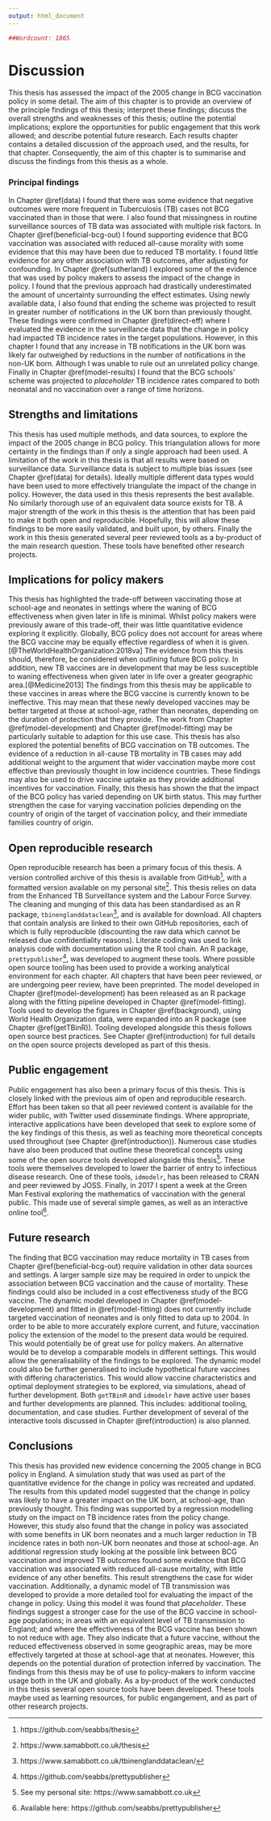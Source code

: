 ```yaml
---
output: html_document
---
```


```r
##Wordcount: 1865
```
# Discussion {#discussion-chapt}

This thesis has assessed the impact of the 2005 change in BCG vaccination policy in some detail. The aim of this chapter is to provide an overview of the principle findings of this thesis; interpret these findings; discuss the overall strengths and weaknesses of this thesis; outline the potential implications; explore the opportunities for public engagement that this work allowed; and describe potential future research. Each results chapter contains a detailed discussion of the approach used, and the results, for that chapter. Consequently, the aim of this chapter is to summarise and discuss the findings from this thesis as a whole. 

### Principal findings

In Chapter \@ref(data) I found that there was some evidence that negative outcomes were more frequent in Tuberculosis (TB) cases not BCG vaccinated than in those that were. I also found that missingness in routine surveillance sources of TB data was associated with multiple risk factors. In Chapter \@ref(beneficial-bcg-out) I found supporting evidence that BCG vaccination was associated with reduced all-cause morality with some evidence that this may have been due to reduced TB mortality. I found little evidence for any other association with TB outcomes, after adjusting for confounding. In Chapter \@ref(sutherland) I explored some of the evidence that was used by policy makers to assess the impact of the change in policy. I found that the previous approach had drastically underestimated the amount of uncertainty surrounding the effect estimates. Using newly available data, I also found that ending the scheme was projected to result in greater number of notifications in the UK born than previously thought. These findings were confirmed in Chapter \@ref(direct-eff) where I evaluated the evidence in the surveillance data that the change in policy had impacted TB incidence rates in the target populations. However, in this chapter I found that any increase in TB notifications in the UK born was likely far outweighed by reductions in the number of notifications in the non-UK born. Although I was unable to rule out an unrelated policy change. Finally in Chapter \@ref(model-results) I found that the BCG schools' scheme was projected to *placeholder* TB incidence rates compared to both neonatal and no vaccination over a range of time horizons. 

## Strengths and limitations

This thesis has used multiple methods, and data sources, to explore the impact of the 2005 change in BCG policy. This triangulation allows for more certainty in the findings than if only a single approach had been used. A limitation of the work in this thesis is that all results were based on surveillance data. Surveillance data is subject to multiple bias issues (see Chapter \@ref(data) for details). Ideally multiple different data types would have been used to more effectively triangulate the impact of the change in policy.  However, the data used in this thesis represents the best available. No similarly thorough use of an equivalent data source exists for TB. A major strength of the work in this thesis is the attention that has been paid to make it both open and reproducible. Hopefully, this will allow these findings to be more easily validated, and built upon, by others. Finally the work in this thesis generated several peer reviewed tools as a by-product of the main research question. These tools have benefited other research projects. 

## Implications for policy makers

This thesis has highlighted the trade-off between vaccinating those at school-age and neonates in settings where the waning of BCG effectiveness when given later in life is minimal. Whilst policy makers were previously aware of this trade-off, their was little quantitative evidence exploring it explicitly. Globally, BCG policy does not account for areas where the BCG vaccine may be equally effective regardless of when it is given.[@TheWorldHealthOrganization:2018va] The evidence from this thesis should, therefore, be considered when outlining future BCG policy. In addition, new TB vaccines are in development that may be less susceptible to waning effectiveness when given later in life over a greater geographic area.[@Medicine2013] The findings from this thesis may be applicable to these vaccines in areas where the BCG vaccine is currently known to be ineffective. This may mean that these newly developed vaccines may be better targeted at those at school-age, rather than neonates, depending on the duration of protection that they provide. The work from Chapter \@ref(model-development) and Chapter \@ref(model-fitting) may be particularly suitable to adaption for this use case. This thesis has also explored the potential benefits of BCG vaccination on TB outcomes. The evidence of a reduction in all-cause TB mortality in TB cases may add additional weight to the argument that wider vaccination maybe more cost effective than previously thought in low incidence countries. These findings may also be used to drive vaccine uptake as they provide additional incentives for vaccination. Finally, this thesis has shown the that the impact of the BCG policy has varied depending on UK birth status. This may further strengthen the case for varying vaccination policies depending on the country of origin of the target of vaccination policy, and their immediate families country of origin. 

## Open reproducible research

Open reproducible research has been a primary focus of this thesis. A version controlled archive of this thesis is available from GitHub^[https://github.com/seabbs/thesis], with a formatted version available on my personal site^[https://www.samabbott.co.uk/thesis]. This thesis relies on data from the Enhanced TB Surveillance system and the Labour Force Survey. The cleaning and munging of this data has been standardised as an R package, `tbinenglanddataclean`^[https://www.samabbott.co.uk/tbinenglanddataclean/], and is available for download. All chapters that contain analysis are linked to their own GitHub repositories, each of which is fully reproducible (discounting the raw data which cannot be released due confidentiality reasons). Literate coding was used to link analysis code with documentation using the R tool chain. An R package, `prettypublisher`^[https://github.com/seabbs/prettypublisher], was developed to augment these tools. Where possible open source tooling has been used to provide a working analytical environment for each chapter. All chapters that have been peer reviewed, or are undergoing peer review, have been preprinted. The model developed in Chapter \@ref(model-development) has been released as an R package along with the fitting pipeline developed in Chapter \@ref(model-fitting). Tools used to develop the figures in Chapter \@ref(background), using World Health Organization data, were expanded into an R package (see Chapter \@ref(getTBinR)). Tooling developed alongside this thesis follows open source best practices. See Chapter \@ref(introduction) for full details on the open source projects developed as part of this thesis.

## Public engagement

Public engagement has also been a primary focus of this thesis. This is closely linked with the previous aim of open and reproducible research. Effort has been taken so that all peer reviewed content is available for the wider public, with Twitter used disseminate findings. Where appropriate, interactive applications have been developed that seek to explore some of the key findings of this thesis, as well as teaching more theoretical concepts used throughout (see Chapter \@ref(introduction)). Numerous case studies have also been produced that outline these theoretical concepts using some of the open source tools developed alongside this thesis^[See my personal site: https://www.samabbott.co.uk]. These tools were themselves developed to lower the barrier of entry to infectious disease research. One of these tools, `idmodelr`, has been released to CRAN and peer reviewed by JOSS. Finally, in 2017 I spent a week at the Green Man Festival exploring the mathematics of vaccination with the general public. This made use of several simple games, as well as an interactive online tool^[Available here: https://github.com/seabbs/prettypublisher].

## Future research

The finding that BCG vaccination may reduce mortality in TB cases from Chapter \@ref(beneficial-bcg-out) require validation in other data sources and settings. A larger sample size may be required in order to unpick the association between BCG vaccination and the cause of mortality. These findings could also be included in a cost effectiveness study of the BCG vaccine. The dynamic model developed in Chapter \@ref(model-development) and fitted in \@ref(model-fitting) does not currently include targeted vaccination of neonates and is only fitted to data up to 2004. In order to be able to more accurately explore current, and future, vaccination policy the extension of the model to the present data would be required. This would potentially be of great use for policy makers. An alternative would be to develop a comparable models in different settings. This would allow the generalisability of the findings to be explored. The dynamic model could also be further generalised to include hypothetical future vaccines with differing characteristics. This would allow vaccine characteristics and optimal deployment strategies to be explored, via simulations, ahead of further development. Both `getTBinR` and `idmodelr` have active user bases and further developments are planned. This includes: additional tooling, documentation, and case studies. Further development of several of the interactive tools discussed in Chapter \@ref(introduction) is also planned.


## Conclusions

This thesis has provided new evidence concerning the 2005 change in BCG policy in England. A simulation study that was used as part of the quantitative evidence for the change in policy was recreated and updated. The results from this updated model suggested that the change in policy was likely to have a greater impact on the UK born, at school-age, than previously thought. This finding was supported by a regression modelling study on the impact on TB incidence rates from the policy change. However, this study also found that the change in policy was associated with some benefits in UK born neonates and a much larger reduction in TB incidence rates in both non-UK born neonates and those at school-age. An additional regression study looking at the possible link between BCG vaccination and improved TB outcomes found some evidence that BCG vaccination was associated with reduced all-cause mortality, with little evidence of any other benefits. This result strengthens the case for wider vaccination. Additionally, a dynamic model of TB transmission was developed to provide a more detailed tool for evaluating the impact of the change in policy. Using this model it was found that *placeholder*. These findings suggest a stronger case for the use of the BCG vaccine in school-age populations; in areas with an equivalent level of TB transmission to England; and where the effectiveness of the BCG vaccine has been shown to not reduce with age. They also indicate that a future vaccine, without the reduced effectiveness observed in some geographic areas, may be more effectively targeted at those at school-age that at neonates. However, this depends on the potential duration of protection inferred by vaccination. The findings from this thesis may be of use to policy-makers to inform vaccine usage both in the UK and globally. As a by-product of the work conducted in this thesis several open source tools have been developed. These tools maybe used as learning resources, for public engangement, and as part of other research projects.

